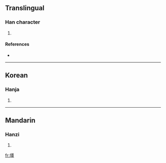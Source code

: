 ==Translingual==

===Han character===
{{Han char|rn=32|rad=土|as=13|sn=16|four=|canj=土一田一 (GMWM)}}

# {{defn|Han|sort=土13}}

====References====
* {{Han ref|kx=0240.140|dkj=05520|dj=0479.330|hdz=10491.020|uh=58C3|ud=22723}}

----

==Korean==

===Hanja===
{{ko-hanja|hangeul=강|rv=gang|mr=kang}}

# {{defn|Korean}}

----

==Mandarin==

===Hanzi===
{{cmn-hanzi|pin=[[jiāng]] ([[jiang1]])|wg=chiang<sup>1</sup>}}

# {{defn|Mandarin}}

[[fr:壃]]